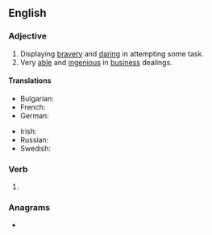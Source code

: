 ==English==

===Adjective===
{{en-adj}}

# Displaying [[brave]]ry and [[daring]] in attempting some task.
# Very [[able]] and [[ingenious]] in [[business]] dealings.

====Translations====
{{trans-top|very able and ingenious in business dealings}}
* Bulgarian: {{t+|bg|предприемчив|tr=predpriémčiv|sc=Cyrl}}
* French: {{t+|fr|entreprenant}}
* German: {{t|de|unternehmungslustig}}
{{trans-mid}}
* Irish: {{t|ga|borrúil}}
* Russian: {{t+|ru|предприи́мчивый}}
* Swedish: {{t+|sv|företagsam}}
{{trans-bottom}}

===Verb===
{{head|en|present participle}}

# {{present participle of|enterprise|lang=en}}

===Anagrams===
* {{anagrams|en|preinserting}}